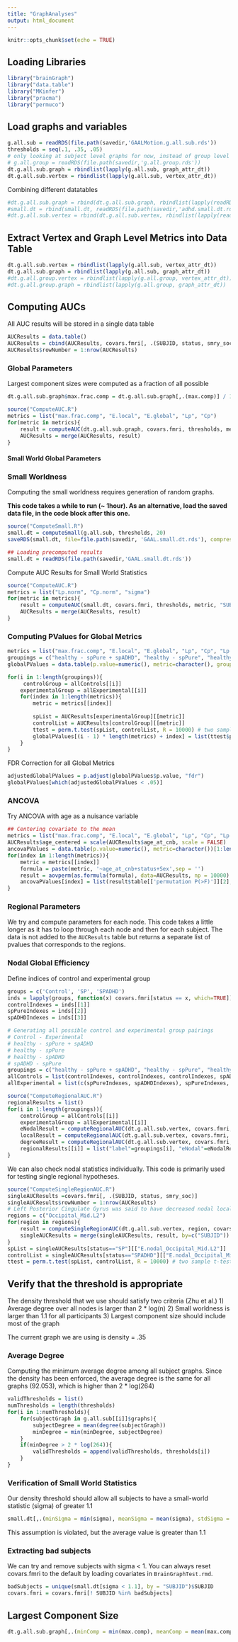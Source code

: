 ```yaml
---
title: "GraphAnalyses"
output: html_document
---
```


```r
knitr::opts_chunk$set(echo = TRUE)
```

## Loading Libraries

```r
library("brainGraph")
library("data.table")
library("MKinfer")
library("pracma")
library("permuco")
```

## Load graphs and variables

```r
g.all.sub = readRDS(file.path(savedir,'GAALMotion.g.all.sub.rds'))
thresholds = seq(.1, .35, .05)
# only looking at subject level graphs for now, instead of group level graphs
# g.all.group = readRDS(file.path(savedir,'g.all.group.rds'))
dt.g.all.sub.graph = rbindlist(lapply(g.all.sub, graph_attr_dt))
dt.g.all.sub.vertex = rbindlist(lapply(g.all.sub, vertex_attr_dt))
```

Combining different datatables
```r
#dt.g.all.sub.graph = rbind(dt.g.all.sub.graph, rbindlist(lapply(readRDS(file.path(savedir,'ADHD.g.all.sub.rds')), graph_attr_dt)))
#small.dt = rbind(small.dt, readRDS(file.path(savedir,'adhd.small.dt.rds')))
#dt.g.all.sub.vertex = rbind(dt.g.all.sub.vertex, rbindlist(lapply(readRDS(file.path(savedir,'ADHD.g.all.sub.rds')), vertex_attr_dt)))
```


## Extract Vertex and Graph Level Metrics into Data Table

```r
dt.g.all.sub.vertex = rbindlist(lapply(g.all.sub, vertex_attr_dt))
dt.g.all.sub.graph = rbindlist(lapply(g.all.sub, graph_attr_dt))
#dt.g.all.group.vertex = rbindlist(lapply(g.all.group, vertex_attr_dt))
#dt.g.all.group.graph = rbindlist(lapply(g.all.group, graph_attr_dt))
```
## Computing AUCs

All AUC results will be stored in a single data table 

```r
AUCResults = data.table()
AUCResults = cbind(AUCResults, covars.fmri[, .(SUBJID, status, smry_soc, age_at_cnb, Sex)])
AUCResults$rowNumber = 1:nrow(AUCResults)
```

### Global Parameters

Largest component sizes were computed as a fraction of all possible

```r
dt.g.all.sub.graph$max.frac.comp = dt.g.all.sub.graph[,.(max.comp)] / 116
```

```r
source("ComputeAUC.R")
metrics = list("max.frac.comp", "E.local", "E.global", "Lp", "Cp")
for(metric in metrics){
    result = computeAUC(dt.g.all.sub.graph, covars.fmri, thresholds, metric, "SUBJID")
    AUCResults = merge(AUCResults, result)
}
```

#### Small World Global Parameters

### Small Worldness
Computing the small worldness requires generation of random graphs. 

**This code takes a while to run (~ 1hour). As an alternative, load the saved data file, in the code block after this one.**

```r
source("ComputeSmall.R")
small.dt = computeSmall(g.all.sub, thresholds, 20)
saveRDS(small.dt, file=file.path(savedir, 'GAAL.small.dt.rds'), compress='xz')
```

```r
## Loading precomputed results
small.dt = readRDS(file.path(savedir,'GAAL.small.dt.rds'))
```


Compute AUC Results for Small World Statistics
```r
source("ComputeAUC.R")
metrics = list("Lp.norm", "Cp.norm", "sigma")
for(metric in metrics){
    result = computeAUC(small.dt, covars.fmri, thresholds, metric, "SUBJID")
    AUCResults = merge(AUCResults, result)
}
```

### Computing PValues for Global Metrics

```r

metrics = list("max.frac.comp", "E.local", "E.global", "Lp", "Cp", "Lp.norm", "Cp.norm", "sigma")
groupings = c("healthy - spPure + spADHD", "healthy - spPure", "healthy - spADHD", "spADHD - spPure")
globalPValues = data.table(p.value=numeric(), metric=character(), group=character())[1:(length(metrics)*length(groupings))]

for(i in 1:length(groupings)){
     controlGroup = allControls[[i]]
    experimentalGroup = allExperimental[[i]]
    for(index in 1:length(metrics)){
        metric = metrics[[index]]
        
        spList = AUCResults[experimentalGroup][[metric]]
        controlList = AUCResults[controlGroup][[metric]]
        ttest = perm.t.test(spList, controlList, R = 10000) # two sample t-test (SP, Control)
        globalPValues[(i - 1) * length(metrics) + index] = list(ttest$perm.p.value, metric, groupings[i])
    }
}
```

FDR Correction for all Global Metrics

```r
adjustedGlobalPValues = p.adjust(globalPValues$p.value, "fdr")
globalPValues[which(adjustedGlobalPValues < .05)]
```

### ANCOVA

Try ANCOVA with age as a nuisance variable

```r
## Centering covariate to the mean
metrics = list("max.frac.comp", "E.local", "E.global", "Lp", "Cp", "Lp.norm", "Cp.norm", "sigma")
AUCResults$age_centered = scale(AUCResults$age_at_cnb, scale = FALSE)
ancovaPValues = data.table(p.value=numeric(), metric=character())[1:length(metrics)]
for(index in 1:length(metrics)){
    metric = metrics[[index]]
    formula = paste(metric, '~age_at_cnb+status+Sex',sep = '')
    result = aovperm(as.formula(formula), data=AUCResults, np = 10000)
    ancovaPValues[index] = list(result$table[['permutation P(>F)']][2], metric)
}


```

### Regional Parameters

We try and compute parameters for each node. This code takes a little longer as it has to loop through each node and then for each subject. The data is not added to the `AUCResults` table but returns a separate list of pvalues that corresponds to the regions.

### Nodal Global Efficiency

Define indices of control and experimental group

```r
groups = c('Control', 'SP', 'SPADHD')
inds = lapply(groups, function(x) covars.fmri[status == x, which=TRUE])
controlIndexes = inds[[1]]
spPureIndexes = inds[[2]]
spADHDIndexes = inds[[3]]

# Generating all possible control and experimental group pairings
# Control - Experimental
# healthy - spPure + spADHD
# healthy - spPure
# healthy - spADHD
# spADHD - spPure
groupings = c("healthy - spPure + spADHD", "healthy - spPure", "healthy - spADHD", "spADHD - spPure")
allControls = list(controlIndexes, controlIndexes, controlIndexes, spADHDIndexes)
allExperimental = list(c(spPureIndexes, spADHDIndexes), spPureIndexes, spADHDIndexes, spPureIndexes)
```

```r
source("ComputeRegionalAUC.R")
regionalResults = list()
for(i in 1:length(groupings)){
    controlGroup = allControls[[i]]
    experimentalGroup = allExperimental[[i]]
    eNodalResult = computeRegionalAUC(dt.g.all.sub.vertex, covars.fmri, thresholds, controlGroup, experimentalGroup, "E.nodal")
    localResult = computeRegionalAUC(dt.g.all.sub.vertex, covars.fmri, thresholds, controlGroup, experimentalGroup, "E.local")
    degreeResult = computeRegionalAUC(dt.g.all.sub.vertex, covars.fmri, thresholds, controlGroup, experimentalGroup, "degree")
    regionalResults[[i]] = list("label"=groupings[i], "eNodal"=eNodalResult, "local"=localResult, "degree"=degreeResult)
}


```

We can also check nodal statistics individually. This code is primarily used for testing single regional hypotheses.

```r
source("ComputeSingleRegionAUC.R")
singleAUCResults =covars.fmri[, .(SUBJID, status, smry_soc)]
singleAUCResults$rowNumber = 1:nrow(AUCResults)
# Left Posterior Cingulate Gyrus was said to have decreased nodal local efficiency
regions = c("Occipital_Mid.L2")
for(region in regions){
    result = computeSingleRegionAUC(dt.g.all.sub.vertex, region, covars.fmri, thresholds, "E.nodal");
    singleAUCResults = merge(singleAUCResults, result, by=c("SUBJID"))
}
spList = singleAUCResults[status=="SP"][["E.nodal_Occipital_Mid.L2"]]
controlList = singleAUCResults[status=="SPADHD"][["E.nodal_Occipital_Mid.L2"]]
ttest = perm.t.test(spList, controlList, R = 10000) # two sample t-test (SP, Control)
```

## Verify that the threshold is appropriate

The density threshold that we use should satisfy two criteria (Zhu et al.)
1) Average degree over all nodes is larger than 2 * log(n)
2) Small worldness is larger than 1.1 for all participants
3) Largest component size should include most of the graph

The current graph we are using is density = .35

### Average Degree

Computing the minimum average degree among all subject graphs. Since the density has been enforced, the average degree is the same for all graphs (92.053), which is higher than 2 * log(264)

```r
validThresholds = list()
numThresholds = length(thresholds)
for(i in 1:numThresholds){
    for(subjectGraph in g.all.sub[[i]]$graphs){
        subjectDegree = mean(degree(subjectGraph))
        minDegree = min(minDegree, subjectDegree)
    }
    if(minDegree > 2 * log(264)){
        validThresholds = append(validThresholds, thresholds[i])
    }
}

```

### Verification of Small World Statistics

Our density threshold should allow all subjects to have a small-world statistic (sigma) of greater 1.1

```r
small.dt[,.(minSigma = min(sigma), meanSigma = mean(sigma), stdSigma = sd(sigma)),by=.(threshold)]
```
This assumption is violated, but the average value is greater than 1.1

### Extracting bad subjects

We can try and remove subjects with sigma < 1. You can always reset covars.fmri to the default by loading covariates in `BrainGraphTest.rmd`.

```r
badSubjects = unique(small.dt[sigma < 1.1], by = "SUBJID")$SUBJID
covars.fmri = covars.fmri[! SUBJID %in% badSubjects]
```

## Largest Component Size

```r
dt.g.all.sub.graph[,.(minComp = min(max.comp), meanComp = mean(max.comp), stdComp = sd(max.comp)),by=.(threshold)]
```

